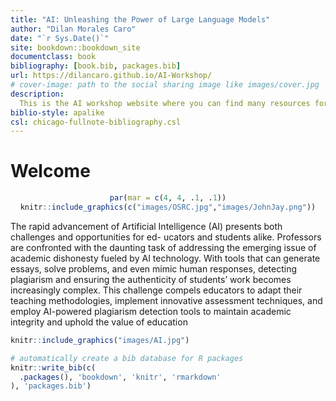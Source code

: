 ```yaml
--- 
title: "AI: Unleashing the Power of Large Language Models"
author: "Dilan Morales Caro"
date: "`r Sys.Date()`"
site: bookdown::bookdown_site
documentclass: book
bibliography: [book.bib, packages.bib]
url: https://dilancaro.github.io/AI-Workshop/
# cover-image: path to the social sharing image like images/cover.jpg
description: 
  This is the AI workshop website where you can find many resources for later use
biblio-style: apalike
csl: chicago-fullnote-bibliography.csl
---
```


# Welcome {-}

<center>
```r
par(mar = c(4, 4, .1, .1))
knitr::include_graphics(c("images/OSRC.jpg","images/JohnJay.png"))
``` 
</center>

The rapid advancement of Artificial Intelligence (AI) presents both challenges and opportunities for ed-
ucators and students alike. Professors are confronted with the daunting task of addressing the emerging
issue of academic dishonesty fueled by AI technology. With tools that can generate essays, solve problems,
and even mimic human responses, detecting plagiarism and ensuring the authenticity of students’ work
becomes increasingly complex. This challenge compels educators to adapt their teaching methodologies, implement innovative assessment techniques, and employ AI-powered plagiarism detection tools to
maintain academic integrity and uphold the value of education


```r
knitr::include_graphics("images/AI.jpg")
``` 

```r
# automatically create a bib database for R packages
knitr::write_bib(c(
  .packages(), 'bookdown', 'knitr', 'rmarkdown'
), 'packages.bib')
```
